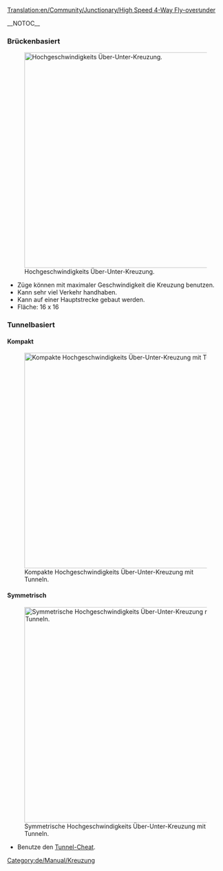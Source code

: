 [[Translation:en/Community/Junctionary/High Speed 4-Way Fly-over∕under]]

{{de/Community/Junctionary/Kreuzungsmenü}}__NOTOC__
===Brückenbasiert===
[[File:en/Community/Junctionary/Flyover.png|none|thumb|500px|Hochgeschwindigkeits Über-Unter-Kreuzung.]]
* Züge können mit maximaler Geschwindigkeit die Kreuzung benutzen.
* Kann sehr viel Verkehr handhaben.
* Kann auf einer Hauptstrecke gebaut werden.
* Fläche: 16 x 16

===Tunnelbasiert===
====Kompakt====
[[File:en/Community/Junctionary/Flyover tunnels compact.png|none|thumb|500px|Kompakte Hochgeschwindigkeits Über-Unter-Kreuzung mit Tunneln.]]

====Symmetrisch====
[[File:en/Community/Junctionary/Flyover tunnels symmetric.png|none|thumb|500px|Symmetrische Hochgeschwindigkeits Über-Unter-Kreuzung mit Tunneln.]]
* Benutze den [[de/Manual/Cheats#tunnel-durfen-kreuzen|Tunnel-Cheat]].

[[Category:de/Manual/Kreuzung]]